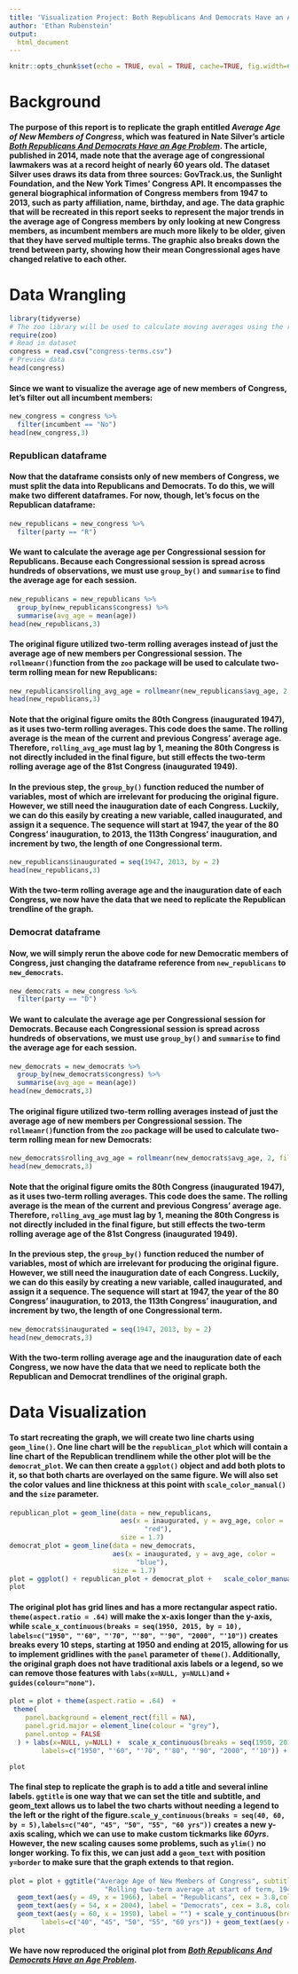 ```yaml
---
title: 'Visualization Project: Both Republicans And Democrats Have an Age Problem'
author: 'Ethan Rubenstein'
output:
  html_document
---
```



```r
knitr::opts_chunk$set(echo = TRUE, eval = TRUE, cache=TRUE, fig.width=6, fig.height=6, out.width = "70%", fig.align = "center") 
```
# Background
#### The purpose of this report is to replicate the graph entitled *Average Age of New Members of Congress*, which was featured in Nate Silver's article [*Both Republicans And Democrats Have an Age Problem*](https://fivethirtyeight.com/features/both-republicans-and-democrats-have-an-age-problem/). The article, published in 2014, made note that the average age of congressional lawmakers was at a record height of nearly 60 years old. The dataset Silver uses draws its data from three sources: GovTrack.us, the Sunlight Foundation, and the New York Times' Congress API. It encompasses the general biographical information of Congress members from 1947 to 2013, such as party affiliation, name, birthday, and age. The data graphic that will be recreated in this report seeks to represent the major trends in the average age of Congress members by only looking at new Congress members, as incumbent members are much more likely to be older, given that they have served multiple terms. The graphic also breaks down the trend between party, showing how their mean Congressional ages have changed relative to each other.

# Data Wrangling
```r
library(tidyverse)
# The zoo library will be used to calculate moving averages using the rollmean() function
require(zoo)
# Read in dataset
congress = read.csv("congress-terms.csv")
# Preview data
head(congress)
```
#### Since we want to visualize the average age of new members of Congress, let's filter out all incumbent members:
```r
new_congress = congress %>% 
  filter(incumbent == "No")
head(new_congress,3)
```
### Republican dataframe
#### Now that the dataframe consists only of new members of Congress, we must split the data into Republicans and Democrats. To do this, we will make two different dataframes. For now, though, let's focus on the Republican dataframe:
```r
new_republicans = new_congress %>%
  filter(party == "R")
```
#### We want to calculate the average age per Congressional session for Republicans. Because each Congressional session is spread across hundreds of observations, we must use `group_by()` and `summarise` to find the average age for each session.
```r
new_republicans = new_republicans %>%
  group_by(new_republicans$congress) %>%
  summarise(avg_age = mean(age))
head(new_republicans,3)
```
#### The original figure utilized two-term rolling averages instead of just the average age of new members per Congressional session. The `rollmeanr()`function from the `zoo` package will be used to calculate two-term rolling mean for new Republicans:
```r
new_republicans$rolling_avg_age = rollmeanr(new_republicans$avg_age, 2, fill=NA)
head(new_republicans,3)
```
#### Note that the original figure omits the 80th Congress (inaugurated 1947), as it uses two-term rolling averages. This code does the same. The rolling average is the mean of the current and previous Congress' average age. Therefore, `rolling_avg_age` must lag by 1, meaning the 80th Congress is not directly included in the final figure, but still effects the two-term rolling average age of the 81st Congress (inaugurated 1949).

#### In the previous step, the `group_by()` function reduced the number of variables, most of which are irrelevant for producing the original figure. However, we still need the inauguration date of each Congress. Luckily, we can do this easily by creating a new variable, called inaugurated, and assign it a sequence. The sequence will start at 1947, the year of the 80 Congress' inauguration, to 2013, the 113th Congress' inauguration, and increment by two, the length of one Congressional term.
```r
new_republicans$inaugurated = seq(1947, 2013, by = 2)
head(new_republicans,3)
```
#### With the two-term rolling average age and the inauguration date of each Congress, we now have the data that we need to replicate the Republican trendline of the graph.

### Democrat dataframe

#### Now, we will simply rerun the above code for new Democratic members of Congress, just changing the dataframe reference from `new_republicans` to `new_democrats`.
```r
new_democrats = new_congress %>%
  filter(party == "D")
```
#### We want to calculate the average age per Congressional session for Democrats. Because each Congressional session is spread across hundreds of observations, we must use `group_by()` and `summarise` to find the average age for each session.
```r
new_democrats = new_democrats %>%
  group_by(new_democrats$congress) %>%
  summarise(avg_age = mean(age))
head(new_democrats,3)
```
#### The original figure utilized two-term rolling averages instead of just the average age of new members per Congressional session. The `rollmeanr()`function from the `zoo` package will be used to calculate two-term rolling mean for new Democrats:
```r
new_democrats$rolling_avg_age = rollmeanr(new_democrats$avg_age, 2, fill=NA)
head(new_democrats,3)
```
#### Note that the original figure omits the 80th Congress (inaugurated 1947), as it uses two-term rolling averages. This code does the same. The rolling average is the mean of the current and previous Congress' average age. Therefore, `rolling_avg_age` must lag by 1, meaning the 80th Congress is not directly included in the final figure, but still effects the two-term rolling average age of the 81st Congress (inaugurated 1949).

#### In the previous step, the `group_by()` function reduced the number of variables, most of which are irrelevant for producing the original figure. However, we still need the inauguration date of each Congress. Luckily, we can do this easily by creating a new variable, called inaugurated, and assign it a sequence. The sequence will start at 1947, the year of the 80 Congress' inauguration, to 2013, the 113th Congress' inauguration, and increment by two, the length of one Congressional term.
```r
new_democrats$inaugurated = seq(1947, 2013, by = 2)
head(new_democrats,3)
```
#### With the two-term rolling average age and the inauguration date of each Congress, we now have the data that we need to replicate both the Republican and Democrat trendlines of the original graph.

# Data Visualization

#### To start recreating the graph, we will create two line charts using `geom_line()`. One line chart will be the `republican_plot` which will contain a line chart of the Republican trendlinem while the other plot will be the `democrat_plot`. We can then create a `ggplot()` object and add both plots to it, so that both charts are overlayed on the same figure. We will also set the color values and line thickness at this point with `scale_color_manual()` and the `size` parameter.

```r
republican_plot = geom_line(data = new_republicans,
                            aes(x = inaugurated, y = avg_age, color =
                                  "red"),
                            size = 1.7) 
democrat_plot = geom_line(data = new_democrats,
                          aes(x = inaugurated, y = avg_age, color =
                                "blue"),
                          size = 1.7)
plot = ggplot() + republican_plot + democrat_plot +   scale_color_manual(values = c(red = "red", blue = "blue"))
plot
```
#### The original plot has grid lines and has a more rectangular aspect ratio. `theme(aspect.ratio = .64)` will make the x-axis longer than the y-axis, while `scale_x_continuous(breaks = seq(1950, 2015, by = 10), labels=c("1950", "'60", "'70", "'80", "'90", "2000", "'10"))` creates breaks every 10 steps, starting at 1950 and ending at 2015, allowing for us to implement gridlines with the `panel` parameter of `theme()`. Additionally, the original graph does not have traditional axis labels or a legend, so we can remove those features with `labs(x=NULL, y=NULL)`and `+ guides(colour="none")`.
```r
plot = plot + theme(aspect.ratio = .64)  +
 theme(
    panel.background = element_rect(fill = NA),
    panel.grid.major = element_line(colour = "grey"),
    panel.ontop = FALSE
  ) + labs(x=NULL, y=NULL) +  scale_x_continuous(breaks = seq(1950, 2015, by = 10),
        labels=c("1950", "'60", "'70", "'80", "'90", "2000", "'10")) + guides(colour="none")

plot

```

#### The final step to replicate the graph is to add a title and several inline labels. `ggtitle` is one way that we can set the title and subtitle, and geom_text allows us to label the two charts without needing a legend to the left or the right of the figure.`scale_y_continuous(breaks = seq(40, 60, by = 5),labels=c("40", "45", "50", "55", "60 yrs"))` creates a new y-axis scaling, which we can use to make custom tickmarks like *60yrs*. However, the new scaling causes some problems, such as `ylim()` no longer working. To fix this, we can just add a `geom_text` with position `y=border` to make sure that the graph extends to that region.
```r
plot = plot + ggtitle("Average Age of New Members of Congress", subtitle =
                        "Rolling two-term average at start of term, 1949-2013") +
  geom_text(aes(y = 49, x = 1966), label = "Republicans", cex = 3.8,color="red") +
  geom_text(aes(y = 54, x = 2004), label = "Democrats", cex = 3.8, color="blue") +
  geom_text(aes(y = 60, x = 1950), label = "") + scale_y_continuous(breaks = seq(40, 60, by = 5),
        labels=c("40", "45", "50", "55", "60 yrs")) + geom_text(aes(y = 40, x = 1950), label = "") 
plot
```


#### We have now reproduced the original plot from [*Both Republicans And Democrats Have an Age Problem*](https://fivethirtyeight.com/features/both-republicans-and-democrats-have-an-age-problem/).